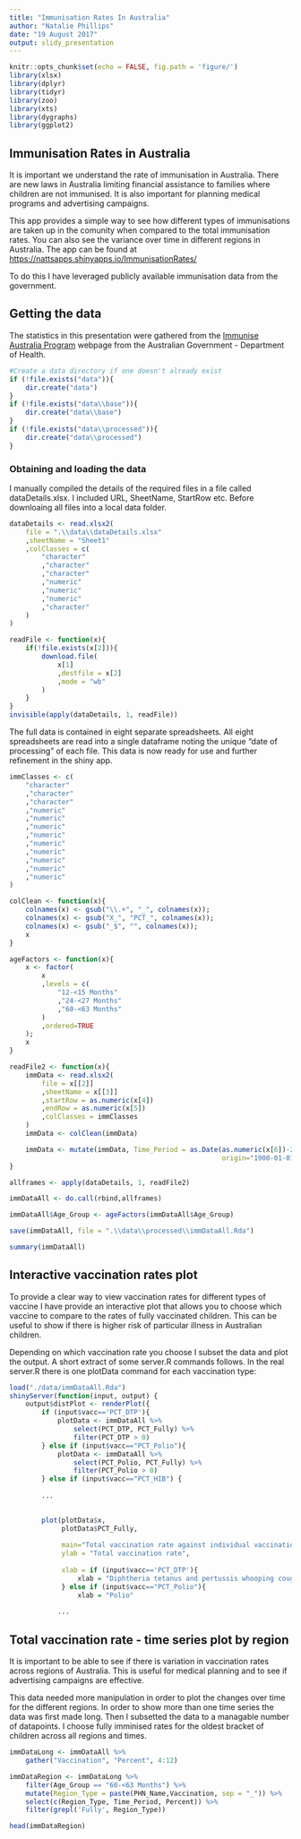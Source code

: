 ```yaml
---
title: "Immunisation Rates In Australia"
author: "Natalie Phillips"
date: "19 August 2017"
output: slidy_presentation
---
```


```r
knitr::opts_chunk$set(echo = FALSE, fig.path = 'figure/')
library(xlsx)
library(dplyr)
library(tidyr)
library(zoo)
library(xts)
library(dygraphs)
library(ggplot2)
```

## Immunisation Rates in Australia

It is important we understand the rate of immunisation in Australia. There are new laws in Australia limiting financial assistance to families where children are not immunised. It is also important for planning medical programs and advertising campaigns.

This app provides a simple way to see how different types of immunisations are taken up in the comunity when compared to the total immunisation rates.  You can also see the variance over time in different regions in Australia. The app can be found at <https://nattsapps.shinyapps.io/ImmunisationRates/>

To do this I have leveraged publicly available immunisation data from the government.


## Getting the data

The statistics in this presentation were gathered from the [Immunise Australia Program](http://www.immunise.health.gov.au/) webpage from the Australian Government - Department of Health.


```r
#Create a data directory if one doesn't already exist
if (!file.exists("data")){
    dir.create("data")
}
if (!file.exists("data\\base")){
    dir.create("data\\base")
}
if (!file.exists("data\\processed")){
    dir.create("data\\processed")
}
```

### Obtaining and loading the data

I manually compiled the details of the required files in a file called dataDetails.xlsx. I included URL, SheetName, StartRow etc. Before downloaing all files into a local data folder.


```r
dataDetails <- read.xlsx2(
    file = ".\\data\\dataDetails.xlsx"
    ,sheetName = "Sheet1"
    ,colClasses = c(
        "character"
        ,"character"
        ,"character"
        ,"numeric"
        ,"numeric"
        ,"numeric"
        ,"character"
    )
)
```

```r
readFile <- function(x){
    if(!file.exists(x[2])){
        download.file(
            x[1]
            ,destfile = x[2]
            ,mode = "wb"
        )
    }
}
invisible(apply(dataDetails, 1, readFile))

```

The full data is contained in eight separate spreadsheets. All eight spreadsheets are  read into a single dataframe noting the unique "date of processing" of each file. This data is now ready for use and further refinement in the shiny app.

```r
immClasses <- c(
    "character"
    ,"character"
    ,"character"
    ,"numeric"
    ,"numeric"
    ,"numeric"
    ,"numeric"
    ,"numeric"
    ,"numeric"
    ,"numeric"
    ,"numeric"
    ,"numeric"
)

colClean <- function(x){
    colnames(x) <- gsub("\\.+", "_", colnames(x));
    colnames(x) <- gsub("X_", "PCT_", colnames(x));
    colnames(x) <- gsub("_$", "", colnames(x));
    x 
}

ageFactors <- function(x){
    x <- factor(
        x
        ,levels = c(
            "12-<15 Months"
            ,"24-<27 Months"
            ,"60-<63 Months"
        )
        ,ordered=TRUE
    );
    x
}

readFile2 <- function(x){
    immData <- read.xlsx2(
        file = x[[2]]
        ,sheetName = x[[3]]
        ,startRow = as.numeric(x[4])
        ,endRow = as.numeric(x[5])
        ,colClasses = immClasses
    )
    immData <- colClean(immData)

    immData <- mutate(immData, Time_Period = as.Date(as.numeric(x[6])-2, 
                                                     origin="1900-01-01"))
}

```

```r
allframes <- apply(dataDetails, 1, readFile2)

immDataAll <- do.call(rbind,allframes)

immDataAll$Age_Group <- ageFactors(immDataAll$Age_Group)

save(immDataAll, file = ".\\data\\processed\\immDataAll.Rda")

summary(immDataAll)


```



## Interactive vaccination rates plot

To provide a clear way to view vaccination rates for different types of vaccine I have provide an interactive plot that allows you to choose which vaccine to compare to the rates of fully vaccinated children. This can be useful to show if there is higher risk of particular illness in Australian children.

Depending on which vaccination rate you choose I subset the data and plot the output. A short extract of some server.R commands follows. In the real server.R there is one plotData command for each vaccination type:

```r
load("./data/immDataAll.Rda")
shinyServer(function(input, output) {
    output$distPlot <- renderPlot({
        if (input$vacc=='PCT_DTP'){
            plotData <- immDataAll %>% 
                select(PCT_DTP, PCT_Fully) %>%
                filter(PCT_DTP > 0)
        } else if (input$vacc=="PCT_Polio"){
            plotData <- immDataAll %>% 
                select(PCT_Polio, PCT_Fully) %>%
                filter(PCT_Polio > 0)
        } else if (input$vacc=="PCT_HIB") {
            
        ...

        
        plot(plotData$x,
             plotData$PCT_Fully,
             
             main="Total vaccination rate against individual vaccinations",
             ylab = "Total vaccination rate",
             
             xlab = if (input$vacc=='PCT_DTP'){
                 xlab = "Diphtheria tetanus and pertussis whooping cough"
             } else if (input$vacc=="PCT_Polio"){
                 xlab = "Polio"
                 
            ...
```


## Total vaccination rate - time series plot by region

It is important to be able to see if there is variation in vaccination rates across regions of Australia. This is useful for medical planning and to see if advertising campaigns are effective.

This data needed more manipulation in order to plot the changes over time for the different regions. In order to show more than one time series the data was first made long. Then I subsetted the data to a managable number of datapoints. I choose fully imminised rates for the oldest bracket of children across all regions and times.

```r
immDataLong <- immDataAll %>%
    gather("Vaccination", "Percent", 4:12)

immDataRegion <- immDataLong %>%
    filter(Age_Group == "60-<63 Months") %>%
    mutate(Region_Type = paste(PHN_Name,Vaccination, sep = "_")) %>%
    select(c(Region_Type, Time_Period, Percent)) %>%
    filter(grepl('Fully', Region_Type))

head(immDataRegion)
```

